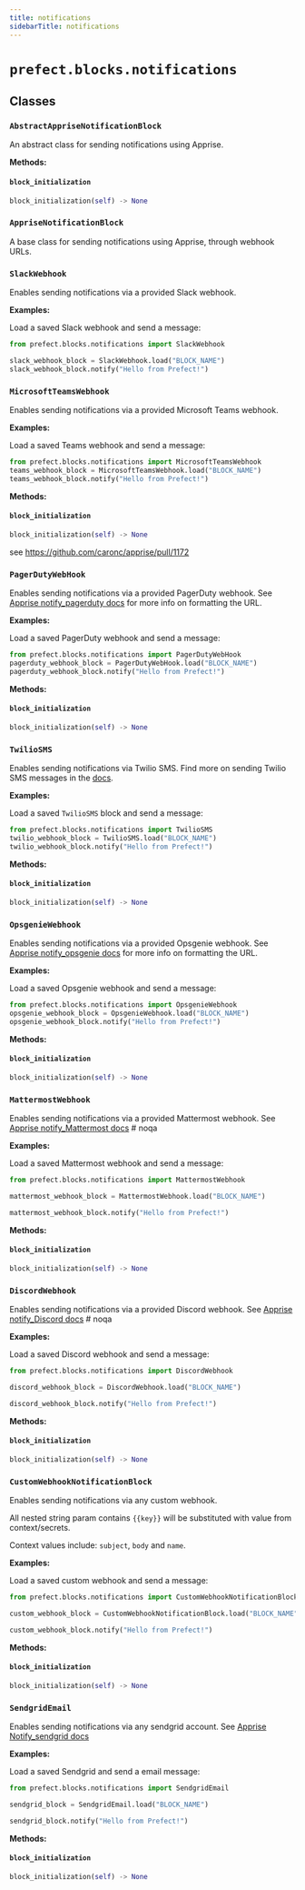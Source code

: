 ```yaml
---
title: notifications
sidebarTitle: notifications
---
```


# `prefect.blocks.notifications`

## Classes

### `AbstractAppriseNotificationBlock` <sup><a href="https://github.com/prefecthq/prefect/blob/main/src/prefect/blocks/notifications.py#L20"><Icon icon="github" size="14" /></a></sup>


An abstract class for sending notifications using Apprise.


**Methods:**

#### `block_initialization` <sup><a href="https://github.com/prefecthq/prefect/blob/main/src/prefect/blocks/notifications.py#L59"><Icon icon="github" size="14" /></a></sup>

```python
block_initialization(self) -> None
```

### `AppriseNotificationBlock` <sup><a href="https://github.com/prefecthq/prefect/blob/main/src/prefect/blocks/notifications.py#L78"><Icon icon="github" size="14" /></a></sup>


A base class for sending notifications using Apprise, through webhook URLs.


### `SlackWebhook` <sup><a href="https://github.com/prefecthq/prefect/blob/main/src/prefect/blocks/notifications.py#L116"><Icon icon="github" size="14" /></a></sup>


Enables sending notifications via a provided Slack webhook.

**Examples:**

Load a saved Slack webhook and send a message:
```python
from prefect.blocks.notifications import SlackWebhook

slack_webhook_block = SlackWebhook.load("BLOCK_NAME")
slack_webhook_block.notify("Hello from Prefect!")
```


### `MicrosoftTeamsWebhook` <sup><a href="https://github.com/prefecthq/prefect/blob/main/src/prefect/blocks/notifications.py#L146"><Icon icon="github" size="14" /></a></sup>


Enables sending notifications via a provided Microsoft Teams webhook.

**Examples:**

Load a saved Teams webhook and send a message:
```python
from prefect.blocks.notifications import MicrosoftTeamsWebhook
teams_webhook_block = MicrosoftTeamsWebhook.load("BLOCK_NAME")
teams_webhook_block.notify("Hello from Prefect!")
```


**Methods:**

#### `block_initialization` <sup><a href="https://github.com/prefecthq/prefect/blob/main/src/prefect/blocks/notifications.py#L187"><Icon icon="github" size="14" /></a></sup>

```python
block_initialization(self) -> None
```

see https://github.com/caronc/apprise/pull/1172


### `PagerDutyWebHook` <sup><a href="https://github.com/prefecthq/prefect/blob/main/src/prefect/blocks/notifications.py#L204"><Icon icon="github" size="14" /></a></sup>


Enables sending notifications via a provided PagerDuty webhook.
See [Apprise notify_pagerduty docs](https://github.com/caronc/apprise/wiki/Notify_pagerduty)
for more info on formatting the URL.

**Examples:**

Load a saved PagerDuty webhook and send a message:
```python
from prefect.blocks.notifications import PagerDutyWebHook
pagerduty_webhook_block = PagerDutyWebHook.load("BLOCK_NAME")
pagerduty_webhook_block.notify("Hello from Prefect!")
```


**Methods:**

#### `block_initialization` <sup><a href="https://github.com/prefecthq/prefect/blob/main/src/prefect/blocks/notifications.py#L296"><Icon icon="github" size="14" /></a></sup>

```python
block_initialization(self) -> None
```

### `TwilioSMS` <sup><a href="https://github.com/prefecthq/prefect/blob/main/src/prefect/blocks/notifications.py#L344"><Icon icon="github" size="14" /></a></sup>


Enables sending notifications via Twilio SMS.
Find more on sending Twilio SMS messages in the [docs](https://www.twilio.com/docs/sms).

**Examples:**

Load a saved `TwilioSMS` block and send a message:
```python
from prefect.blocks.notifications import TwilioSMS
twilio_webhook_block = TwilioSMS.load("BLOCK_NAME")
twilio_webhook_block.notify("Hello from Prefect!")
```


**Methods:**

#### `block_initialization` <sup><a href="https://github.com/prefecthq/prefect/blob/main/src/prefect/blocks/notifications.py#L396"><Icon icon="github" size="14" /></a></sup>

```python
block_initialization(self) -> None
```

### `OpsgenieWebhook` <sup><a href="https://github.com/prefecthq/prefect/blob/main/src/prefect/blocks/notifications.py#L417"><Icon icon="github" size="14" /></a></sup>


Enables sending notifications via a provided Opsgenie webhook.
See [Apprise notify_opsgenie docs](https://github.com/caronc/apprise/wiki/Notify_opsgenie)
for more info on formatting the URL.

**Examples:**

Load a saved Opsgenie webhook and send a message:
```python
from prefect.blocks.notifications import OpsgenieWebhook
opsgenie_webhook_block = OpsgenieWebhook.load("BLOCK_NAME")
opsgenie_webhook_block.notify("Hello from Prefect!")
```


**Methods:**

#### `block_initialization` <sup><a href="https://github.com/prefecthq/prefect/blob/main/src/prefect/blocks/notifications.py#L505"><Icon icon="github" size="14" /></a></sup>

```python
block_initialization(self) -> None
```

### `MattermostWebhook` <sup><a href="https://github.com/prefecthq/prefect/blob/main/src/prefect/blocks/notifications.py#L541"><Icon icon="github" size="14" /></a></sup>


Enables sending notifications via a provided Mattermost webhook.
See [Apprise notify_Mattermost docs](https://github.com/caronc/apprise/wiki/Notify_Mattermost) # noqa

**Examples:**

Load a saved Mattermost webhook and send a message:
```python
from prefect.blocks.notifications import MattermostWebhook

mattermost_webhook_block = MattermostWebhook.load("BLOCK_NAME")

mattermost_webhook_block.notify("Hello from Prefect!")
```


**Methods:**

#### `block_initialization` <sup><a href="https://github.com/prefecthq/prefect/blob/main/src/prefect/blocks/notifications.py#L609"><Icon icon="github" size="14" /></a></sup>

```python
block_initialization(self) -> None
```

### `DiscordWebhook` <sup><a href="https://github.com/prefecthq/prefect/blob/main/src/prefect/blocks/notifications.py#L634"><Icon icon="github" size="14" /></a></sup>


Enables sending notifications via a provided Discord webhook.
See [Apprise notify_Discord docs](https://github.com/caronc/apprise/wiki/Notify_Discord) # noqa

**Examples:**

Load a saved Discord webhook and send a message:
```python
from prefect.blocks.notifications import DiscordWebhook

discord_webhook_block = DiscordWebhook.load("BLOCK_NAME")

discord_webhook_block.notify("Hello from Prefect!")
```


**Methods:**

#### `block_initialization` <sup><a href="https://github.com/prefecthq/prefect/blob/main/src/prefect/blocks/notifications.py#L714"><Icon icon="github" size="14" /></a></sup>

```python
block_initialization(self) -> None
```

### `CustomWebhookNotificationBlock` <sup><a href="https://github.com/prefecthq/prefect/blob/main/src/prefect/blocks/notifications.py#L738"><Icon icon="github" size="14" /></a></sup>


Enables sending notifications via any custom webhook.

All nested string param contains `{{key}}` will be substituted with value from context/secrets.

Context values include: `subject`, `body` and `name`.

**Examples:**

Load a saved custom webhook and send a message:
```python
from prefect.blocks.notifications import CustomWebhookNotificationBlock

custom_webhook_block = CustomWebhookNotificationBlock.load("BLOCK_NAME")

custom_webhook_block.notify("Hello from Prefect!")
```


**Methods:**

#### `block_initialization` <sup><a href="https://github.com/prefecthq/prefect/blob/main/src/prefect/blocks/notifications.py#L842"><Icon icon="github" size="14" /></a></sup>

```python
block_initialization(self) -> None
```

### `SendgridEmail` <sup><a href="https://github.com/prefecthq/prefect/blob/main/src/prefect/blocks/notifications.py#L875"><Icon icon="github" size="14" /></a></sup>


Enables sending notifications via any sendgrid account.
See [Apprise Notify_sendgrid docs](https://github.com/caronc/apprise/wiki/Notify_Sendgrid)

**Examples:**

Load a saved Sendgrid and send a email message:
```python
from prefect.blocks.notifications import SendgridEmail

sendgrid_block = SendgridEmail.load("BLOCK_NAME")

sendgrid_block.notify("Hello from Prefect!")
```


**Methods:**

#### `block_initialization` <sup><a href="https://github.com/prefecthq/prefect/blob/main/src/prefect/blocks/notifications.py#L920"><Icon icon="github" size="14" /></a></sup>

```python
block_initialization(self) -> None
```
